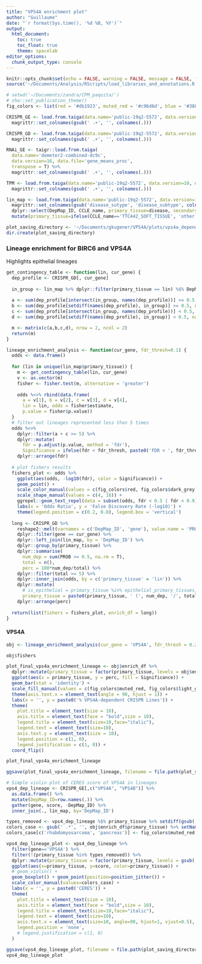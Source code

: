 ```yaml
---
title: "VPS4A enrichment plot"
author: "Guillaume"
date: "`r format(Sys.time(), '%d %B, %Y')`"
output: 
  html_document:
    toc: true
    toc_float: true
    theme: spacelab
editor_options: 
  chunk_output_type: console
---
```


```r
knitr::opts_chunk$set(echo = FALSE, warning = FALSE, message = FALSE, fig.width = 8, fig.height = 4)
source('~/Documents/Analysis/RScripts/load_libraries_and_annotations.R')

# setwd('~/Documents/zandra/CPM_paquita/')
# zho::set_publication_theme()
fig_colors <- list(red = '#db1923', muted_red = '#c96d6d', blue = '#3883c4', dark_grey = '#666666', medium_grey = '#999999', light_grey = '#c6c6c5', black = '#333333')
```

```r
CRISPR_GE <- load.from.taiga(data.name='public-19q2-5572', data.version=10, data.file='Achilles_gene_effect') %>% 
  magrittr::set_colnames(gsub(' .+', '', colnames(.)))

CRISPR_GD <- load.from.taiga(data.name='public-19q2-5572', data.version=10, data.file='Achilles_gene_dependency') %>% 
  magrittr::set_colnames(gsub(' .+', '', colnames(.)))

RNAi_GE <- taigr::load.from.taiga(
  data.name='demeter2-combined-dc9c', 
  data.version=16, data.file='gene_means_proc', 
  transpose = T) %>% 
  magrittr::set_colnames(gsub(' .+', '', colnames(.)))

TPM <- load.from.taiga(data.name='public-19q2-5572', data.version=10, data.file='CCLE_expression') %>% 
  magrittr::set_colnames(gsub(' .+', '', colnames(.)))

lin_map <- load.from.taiga(data.name='public-19q2-5572', data.version=10, data.file='sample_info') %>%
  magrittr::set_colnames(gsub('disease_sutype', 'disease_subtype', colnames(.))) %>%
  dplyr::select(DepMap_ID, CCLE_name, primary_tissue=disease, secondary_tissue=disease_subtype) %>%
  mutate(primary_tissue=ifelse(CCLE_name=='TTC442_SOFT_TISSUE', 'other', primary_tissue))

plot_saving_directory <- '~/Documents/gkugener/VPS4A/plots/vps4a_dependency_enrichment_plot/'
dir.create(plot_saving_directory)
```

### Lineage enrichment for BIRC6 and VPS4A {.tabset}

Highlights epithelial lineages

```r
get_contingency_table <- function(lin, cur_gene) {
  dep_profile <- CRISPR_GD[, cur_gene]
  
  in_group <- lin_map %>% dplyr::filter(primary_tissue == lin) %$% DepMap_ID
  
  a <- sum(dep_profile[intersect(in_group, names(dep_profile))] >= 0.5, na.rm = T)
  b <- sum(dep_profile[setdiff(names(dep_profile), in_group)] >= 0.5, na.rm = T)
  c <- sum(dep_profile[intersect(in_group, names(dep_profile))] < 0.5, na.rm = T)
  d <- sum(dep_profile[setdiff(names(dep_profile), in_group)] < 0.5, na.rm = T)

  m <- matrix(c(a,b,c,d), nrow = 2, ncol = 2)
  return(m)
}

lineage_enrichment_analysis <- function(cur_gene, fdr_thresh=0.1) {
  odds <- data.frame()
  
  for (lin in unique(lin_map$primary_tissue)) {
    m <- get_contingency_table(lin, cur_gene)
    v <- as.vector(m)
    fisher <- fisher.test(m, alternative = 'greater')
    
    odds %<>% rbind(data.frame(
      a = v[1], b = v[2], c = v[3], d = v[4],
      lin = lin, odds = fisher$estimate,
      p.value = fisher$p.value))
  }
  # filter out lineages represented less than 5 times
  odds %<>% 
    dplyr::filter(a + c >= 5) %>%
    dplyr::mutate(
      fdr = p.adjust(p.value, method = 'fdr'),
      Significance = ifelse(fdr < fdr_thresh, paste0('FDR < ', fdr_thresh), paste0('FDR >= ', fdr_thresh))) %>% 
    dplyr::arrange(fdr)
  
  # plot fishers results
  fishers_plot <- odds %>% 
    ggplot(aes(odds, -log10(fdr), color = Significance)) +
    geom_point() +
    scale_color_manual(values = c(fig_colors$red, fig_colors$dark_grey)) +
    scale_shape_manual(values = c(4, 16)) +
    ggrepel::geom_text_repel(data = subset(odds, fdr < 0.5 | fdr < 0.9), aes(label = lin), show.legend = F) +
    labs(x = 'Odds Ratio', y = 'False Discovery Rate (-log10)') +
    theme(legend.position = c(0.2, 0.8), legend.box = 'vertical')
  
  long <- CRISPR_GD %>%
    reshape2::melt(varnames = c('DepMap_ID', 'gene'), value.name = 'PROB') %>%
    dplyr::filter(gene == cur_gene) %>%
    dplyr::left_join(lin_map, by = 'DepMap_ID') %>%
    dplyr::group_by(primary_tissue) %>%
    dplyr::summarise(
      num_dep = sum(PROB >= 0.5, na.rm = T),
      total = n(),
      perc = 100*num_dep/total) %>%
    dplyr::filter(total >= 5) %>%
    dplyr::inner_join(odds, by = c('primary_tissue' = 'lin')) %>% 
    dplyr::mutate(
      # is_epithelial = primary_tissue %in% epithelial_primary_tissues,
      primary_tissue = paste0(primary_tissue, ' (', num_dep, '/', total, ')')) %>%
    dplyr::arrange(perc)
  
  return(list(fishers = fishers_plot, enrich_df = long))
}
```

#### VPS4A

```r
obj <- lineage_enrichment_analysis(cur_gene = 'VPS4A', fdr_thresh = 0.2)
```

```r
obj$fishers
```

```r
plot_final_vps4a_enrichment_lineage <- obj$enrich_df %>%
  dplyr::mutate(primary_tissue = factor(primary_tissue, levels = obj$enrich_df$primary_tissue)) %>%
  ggplot(aes(x = primary_tissue, y = perc, fill = Significance)) +
  geom_bar(stat = 'identity') +
  scale_fill_manual(values = c(fig_colors$muted_red, fig_colors$light_grey)) +
  theme(axis.text.x = element_text(angle = 90, hjust = 1)) +
  labs(x = '', y = paste0('% VPS4A-dependent CRISPR Lines')) +
  theme(
    plot.title = element_text(size = 10),
    axis.title = element_text(face = "bold",size = 10),
    legend.title = element_text(size=10,face="italic"),
    legend.text = element_text(size=10),
    axis.text.y = element_text(size = 10),
    legend.position = c(1, 0),
    legend.justification = c(1, 0)) +
  coord_flip()

plot_final_vps4a_enrichment_lineage

ggsave(plot_final_vps4a_enrichment_lineage, filename = file.path(plot_saving_directory, 'lineage_dependency_enrichment.pdf'), width = 16, height = 10, units='cm')
```

```r
# Simple violin plot of CERES score of VPS4A in lineages
vps4_dep_lineage <- CRISPR_GE[,c("VPS4A", "VPS4B")] %>%
  as.data.frame() %>%
  mutate(DepMap_ID=row.names(.)) %>%
  gather(gene, score, -DepMap_ID) %>%
  inner_join(., lin_map, by='DepMap_ID')

types_removed <- vps4_dep_lineage %$% primary_tissue %>% setdiff(gsub(' .*', '', obj$enrich_df$primary_tissue)) 
colors_case <- gsub(' .*', '', obj$enrich_df$primary_tissue) %>% setNames(rep(fig_colors$light_grey, length(.)), .)
colors_case[c('rhabdomyosarcoma', 'pancreas')] <- fig_colors$muted_red

vps4_dep_lineage_plot <- vps4_dep_lineage %>% 
  filter(gene=='VPS4A') %>%
  filter(!(primary_tissue %in% types_removed)) %>%
  dplyr::mutate(primary_tissue = factor(primary_tissue, levels = gsub(' .*', '', obj$enrich_df$primary_tissue))) %>%
  ggplot(aes(x=primary_tissue, y=score, color=primary_tissue)) +
  # geom_violin() +
  geom_boxplot() + geom_point(position=position_jitter()) +
  scale_color_manual(values=colors_case) +
  labs(x = '', y = paste0('CERES')) +
  theme(
    plot.title = element_text(size = 10),
    axis.title = element_text(face = "bold",size = 10),
    legend.title = element_text(size=10,face="italic"),
    legend.text = element_text(size=10),
    axis.text.x = element_text(size=10, angle=90, hjust=1, vjust=0.5),
    legend.position = 'none',
    # legend.justification = c(1, 0)
  )

ggsave(vps4_dep_lineage_plot, filename = file.path(plot_saving_directory, 'boxplot_lineage_dependency_enrichment.pdf'), width = 16, height = 10, units='cm')
vps4_dep_lineage_plot
```






